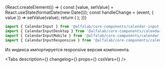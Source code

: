 

<Meta title='Компоненты/Инпуты/CalendarInput' component={CalendarInput} />

<!-- Canvas -->

<Story name='CalendarInput'>
    {React.createElement(() => {
        const [value, setValue] = React.useState(formatDate(new Date()));
        const handleChange = (event, { value }) => setValue(value);
        return (
            <CalendarInput
                value={value}
                onChange={handleChange}
                label={text('label', 'Дата регистрации')}
                placeholder={text('placeholder', '')}
                mobileMode={select('mobileMode', ['native', 'input', 'popover'], 'popover')}
                preventFlip={boolean('preventFlip', false)}
                block={boolean('block', false)}
                success={boolean('success', false)}
                error={boolean('error', false)}
                disabled={boolean('disabled', false)}
                readOnly={boolean('readOnly', false)}
            />
        );
    })}
</Story>

<!-- Docs -->

<ComponentHeader
    name='CalendarInput'
    version={version}
    package='@alfalab/core-components/calendar-input'
/>

```jsx
import { CalendarInput } from '@alfalab/core-components/calendar-input';
import { CalendarInputDesktop } from '@alfalab/core-components/calendar-input/desktop';
import { CalendarInputMobile } from '@alfalab/core-components/calendar-input/mobile';
import { CalendarInputResponsive } from '@alfalab/core-components/calendar-input/responsive';
```
Из индекса импортируется responsive версия компонента.

<Tabs
    description={<Description />}
    changelog={<Changelog />}
    props={<ArgsTable of={CalendarInputTS} />}
    cssVars={<CssVars css={styles} />}
/>
